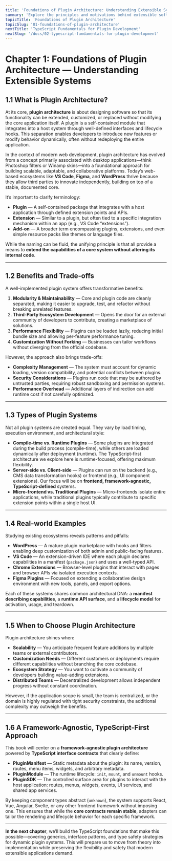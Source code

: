 ```yaml
---
title: 'Foundations of Plugin Architecture: Understanding Extensible Systems'
summary: 'Explore the principles and motivations behind extensible software systems and plugin architectures.'
topicTitle: 'Foundations of Plugin Architecture'
topicSlug: '01-foundations-of-plugin-architecture'
nextTitle: 'TypeScript Fundamentals for Plugin Development'
nextSlug: '/docs/02-typescript-fundamentals-for-plugin-development'
---
```


# Chapter 1: Foundations of Plugin Architecture — Understanding Extensible Systems

## 1.1 What is Plugin Architecture?

At its core, **plugin architecture** is about designing software so that its functionality can be extended, customized, or replaced without modifying the core application itself. A plugin is a self-contained module that integrates into a host system through well-defined interfaces and lifecycle hooks. This separation enables developers to introduce new features or modify behavior dynamically, often without redeploying the entire application.

In the context of modern web development, plugin architecture has evolved from a concept primarily associated with desktop applications—think Photoshop filters or Winamp skins—into a foundational approach for building scalable, adaptable, and collaborative platforms. Today’s web-based ecosystems like **VS Code**, **Figma**, and **WordPress** thrive because they allow third parties to innovate independently, building on top of a stable, documented core.

It’s important to clarify terminology:

- **Plugin** — A self-contained package that integrates with a host application through defined extension points and APIs.
- **Extension** — Similar to a plugin, but often tied to a specific integration mechanism within an app (e.g., VS Code “extensions”).
- **Add-on** — A broader term encompassing plugins, extensions, and even simple resource packs like themes or language files.

While the naming can be fluid, the unifying principle is that all provide a means to **extend the capabilities of a core system without altering its internal code**.

---

## 1.2 Benefits and Trade-offs

A well-implemented plugin system offers transformative benefits:

1. **Modularity & Maintainability** — Core and plugin code are cleanly separated, making it easier to upgrade, test, and refactor without breaking unrelated features.
2. **Third-Party Ecosystem Development** — Opens the door for an external community of developers to contribute, creating a marketplace of solutions.
3. **Performance Flexibility** — Plugins can be loaded lazily, reducing initial bundle size and allowing per-feature performance tuning.
4. **Customization Without Forking** — Businesses can tailor workflows without diverging from the official codebase.

However, the approach also brings trade-offs:

- **Complexity Management** — The system must account for dynamic loading, version compatibility, and potential conflicts between plugins.
- **Security Considerations** — Plugins run code that may be authored by untrusted parties, requiring robust sandboxing and permission systems.
- **Performance Overhead** — Additional layers of indirection can add runtime cost if not carefully optimized.

---

## 1.3 Types of Plugin Systems

Not all plugin systems are created equal. They vary by load timing, execution environment, and architectural style:

- **Compile-time vs. Runtime Plugins** — Some plugins are integrated during the build process (compile-time), while others are loaded dynamically after deployment (runtime). The TypeScript-first architecture we explore here is runtime-focused, offering maximum flexibility.
- **Server-side vs. Client-side** — Plugins can run on the backend (e.g., CMS data transformation hooks) or frontend (e.g., UI component extensions). Our focus will be on **frontend, framework-agnostic, TypeScript-defined** systems.
- **Micro-frontend vs. Traditional Plugins** — Micro-frontends isolate entire applications, while traditional plugins typically contribute to specific extension points within a single host UI.

---

## 1.4 Real-world Examples

Studying existing ecosystems reveals patterns and pitfalls:

- **WordPress** — A mature plugin marketplace with hooks and filters enabling deep customization of both admin and public-facing features.
- **VS Code** — An extension-driven IDE where each plugin declares capabilities in a manifest (`package.json`) and uses a well-typed API.
- **Chrome Extensions** — Browser-level plugins that interact with pages and browser APIs via isolated execution contexts.
- **Figma Plugins** — Focused on extending a collaborative design environment with new tools, panels, and export options.

Each of these systems shares common architectural DNA: a **manifest describing capabilities**, a **runtime API surface**, and a **lifecycle model** for activation, usage, and teardown.

---

## 1.5 When to Choose Plugin Architecture

Plugin architecture shines when:

- **Scalability** — You anticipate frequent feature additions by multiple teams or external contributors.
- **Customization Needs** — Different customers or deployments require different capabilities without branching the core codebase.
- **Ecosystem Strategy** — You want to cultivate a community of developers building value-adding extensions.
- **Distributed Teams** — Decentralized development allows independent progress without constant coordination.

However, if the application scope is small, the team is centralized, or the domain is highly regulated with tight security constraints, the additional complexity may outweigh the benefits.

---

## 1.6 A Framework-Agnostic, TypeScript-First Approach

This book will center on a **framework-agnostic plugin architecture** powered by **TypeScript interface contracts** that clearly define:

- **PluginManifest** — Static metadata about the plugin: its name, version, routes, menu items, widgets, and arbitrary metadata.
- **PluginModule** — The runtime lifecycle: `init`, `mount`, and `unmount` hooks.
- **PluginSDK** — The controlled surface area for plugins to interact with the host application: routes, menus, widgets, events, UI services, and shared app services.

By keeping component types abstract (`unknown`), the system supports React, Vue, Angular, Svelte, or any other frontend framework without imposing one. This ensures that while the **core contracts remain stable**, adapters can tailor the rendering and lifecycle behavior for each specific framework.

---

**In the next chapter**, we’ll build the TypeScript foundations that make this possible—covering generics, interface patterns, and type safety strategies for dynamic plugin systems. This will prepare us to move from theory into implementation while preserving the flexibility and safety that modern extensible applications demand.
